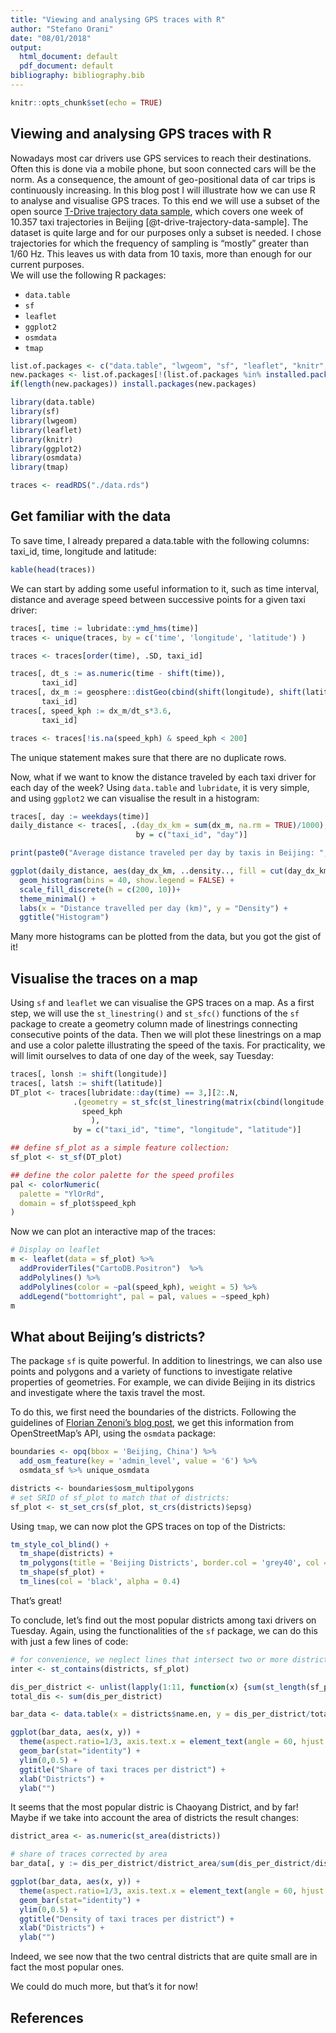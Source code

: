 ```yaml
---
title: "Viewing and analysing GPS traces with R"
author: "Stefano Orani"
date: "08/01/2018"
output:
  html_document: default
  pdf_document: default
bibliography: bibliography.bib
---
```


```r
knitr::opts_chunk$set(echo = TRUE)
```

## Viewing and analysing GPS traces with R

Nowadays most car drivers use GPS services to reach their destinations. Often this is done via a mobile phone, but soon connected cars will be the norm. As a consequence, the amount of geo-positional data of car trips is continuously increasing. In this blog post I will illustrate how we can use R to analyse and visualise GPS traces. To this end we will use a subset of the open source [T-Drive trajectory data sample](https://www.microsoft.com/en-us/research/publication/t-drive-trajectory-data-sample/), which covers one week of 10.357 taxi trajectories in Beijing [@t-drive-trajectory-data-sample]. The dataset is quite large and for our purposes only a subset is needed. I chose trajectories for which the frequency of sampling is "mostly" greater than 1/60 Hz. This leaves us with data from 10 taxis, more than enough for our current purposes.  
We will use the following R packages:  

* `data.table`
* `sf`
* `leaflet`
* `ggplot2`
* `osmdata`
* `tmap`  

```r

list.of.packages <- c("data.table", "lwgeom", "sf", "leaflet", "knitr","ggplot2", "osmdata", "tmap")
new.packages <- list.of.packages[!(list.of.packages %in% installed.packages()[,"Package"])]
if(length(new.packages)) install.packages(new.packages)

library(data.table)
library(sf)
library(lwgeom)
library(leaflet)
library(knitr)
library(ggplot2)
library(osmdata)
library(tmap)

traces <- readRDS("./data.rds")
```

## Get familiar with the data

To save time, I already prepared a data.table with the following columns: taxi_id, time, longitude and latitude:

```r
kable(head(traces))
```

We can start by adding some useful information to it, such as time interval, distance and average speed between successive points for a given taxi driver:

```r
traces[, time := lubridate::ymd_hms(time)]
traces <- unique(traces, by = c('time', 'longitude', 'latitude') )

traces <- traces[order(time), .SD, taxi_id]

traces[, dt_s := as.numeric(time - shift(time)), 
       taxi_id]
traces[, dx_m := geosphere::distGeo(cbind(shift(longitude), shift(latitude)), cbind(longitude, latitude)), 
       taxi_id]
traces[, speed_kph := dx_m/dt_s*3.6, 
       taxi_id]

traces <- traces[!is.na(speed_kph) & speed_kph < 200]
```

The unique statement makes sure that there are no duplicate rows. 

Now, what if we want to know the distance traveled by each taxi driver for each day of the week? Using `data.table` and `lubridate`, it is very simple, and using `ggplot2` we can visualise the result in a histogram:

```r
traces[, day := weekdays(time)]
daily_distance <- traces[, .(day_dx_km = sum(dx_m, na.rm = TRUE)/1000), 
                            by = c("taxi_id", "day")]

print(paste0("Average distance traveled per day by taxis in Beijing: ", signif(daily_distance[, mean(day_dx_km)], 5), " km"))
```

```r
ggplot(daily_distance, aes(day_dx_km, ..density.., fill = cut(day_dx_km, 100))) +
  geom_histogram(bins = 40, show.legend = FALSE) +
  scale_fill_discrete(h = c(200, 10))+
  theme_minimal() +
  labs(x = "Distance travelled per day (km)", y = "Density") +
  ggtitle("Histogram")

```

Many more histograms can be plotted from the data, but you got the gist of it!

## Visualise the traces on a map

Using `sf` and `leaflet` we can visualise the GPS traces on a map. As a first step, we will use the `st_linestring()` and `st_sfc()` functions of the `sf` package to create a geometry column made of linestrings connecting consecutive points of the data. Then we will plot these linestrings on a map and use a color palette illustrating the speed of the taxis. For practicality, we will limit ourselves to data of one day of the week, say Tuesday:

```r
traces[, lonsh := shift(longitude)]
traces[, latsh := shift(latitude)]
DT_plot <- traces[lubridate::day(time) == 3,][2:.N, 
              .(geometry = st_sfc(st_linestring(matrix(cbind(longitude, lonsh, latitude, latsh), nrow = 2, ncol = 2))),
                speed_kph
                  ),
              by = c("taxi_id", "time", "longitude", "latitude")]

## define sf_plot as a simple feature collection:
sf_plot <- st_sf(DT_plot)

## define the color palette for the speed profiles
pal <- colorNumeric(
  palette = "YlOrRd",
  domain = sf_plot$speed_kph
)
```

Now we can plot an interactive map of the traces:

```r
# Display on leaflet
m <- leaflet(data = sf_plot) %>% 
  addProviderTiles("CartoDB.Positron")  %>%   
  addPolylines() %>% 
  addPolylines(color = ~pal(speed_kph), weight = 5) %>%
  addLegend("bottomright", pal = pal, values = ~speed_kph)
m
```

## What about Beijing's districts?

The package `sf` is quite powerful. In addition to linestrings, we can also use points and polygons and a variety of functions to investigate relative properties of geometries. For example, we can divide Beijing in its districs and investigate where the taxis travel the most. 

To do this, we first need the boundaries of the districts. Following the guidelines of [Florian Zenoni's blog post](https://altran-data-analytics.netlify.com/2017/10/10/2017-10-10-creating-maps-with-r-and-openstreetmap/), we get this information from OpenStreetMap's API, using the `osmdata` package:

```r
boundaries <- opq(bbox = 'Beijing, China') %>%
  add_osm_feature(key = 'admin_level', value = '6') %>% 
  osmdata_sf %>% unique_osmdata

districts <- boundaries$osm_multipolygons
# set SRID of sf_plot to match that of districts:
sf_plot <- st_set_crs(sf_plot, st_crs(districts)$epsg)
```

Using `tmap`, we can now plot the GPS traces on top of the Districts:

```r
tm_style_col_blind() +
  tm_shape(districts) + 
  tm_polygons(title = 'Beijing Districts', border.col = 'grey40', col = 'name.en', alpha = 0.6) +
  tm_shape(sf_plot) + 
  tm_lines(col = 'black', alpha = 0.4)
```

That's great! 

To conclude, let's find out the most popular districts among taxi drivers on Tuesday. Again, using the functionalities of the `sf` package, we can do this with just a few lines of code:

```r
# for convenience, we neglect lines that intersect two or more districts
inter <- st_contains(districts, sf_plot)

dis_per_district <- unlist(lapply(1:11, function(x) {sum(st_length(sf_plot[inter[[x]], ]))}))
total_dis <- sum(dis_per_district)

bar_data <- data.table(x = districts$name.en, y = dis_per_district/total_dis)
```

```r
ggplot(bar_data, aes(x, y)) +
  theme(aspect.ratio=1/3, axis.text.x = element_text(angle = 60, hjust = 1)) +
  geom_bar(stat="identity") +
  ylim(0,0.5) +
  ggtitle("Share of taxi traces per district") +
  xlab("Districts") +
  ylab("")
```

It seems that the most popular distric is Chaoyang District, and by far! Maybe if we take into account the area of districts the result changes:

```r
district_area <- as.numeric(st_area(districts))

# share of traces corrected by area
bar_data[, y := dis_per_district/district_area/sum(dis_per_district/district_area)]
```

```r
ggplot(bar_data, aes(x, y)) +
  theme(aspect.ratio=1/3, axis.text.x = element_text(angle = 60, hjust = 1)) +
  geom_bar(stat="identity") +
  ylim(0,0.5) +
  ggtitle("Density of taxi traces per district") +
  xlab("Districts") +
  ylab("")
```

Indeed, we see now that the two central districts that are quite small are in fact the most popular ones.

We could do much more, but that's it for now!

## References

